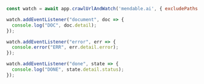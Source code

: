 ```js Node.js
const watch = await app.crawlUrlAndWatch('mendable.ai', { excludePaths: ['blog/*'], limit: 5});

watch.addEventListener("document", doc => {
  console.log("DOC", doc.detail);
});

watch.addEventListener("error", err => {
  console.error("ERR", err.detail.error);
});

watch.addEventListener("done", state => {
  console.log("DONE", state.detail.status);
});
```
